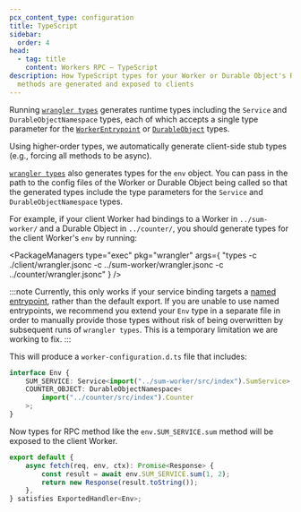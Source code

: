 ```yaml
---
pcx_content_type: configuration
title: TypeScript
sidebar:
  order: 4
head:
  - tag: title
    content: Workers RPC — TypeScript
description: How TypeScript types for your Worker or Durable Object's RPC
  methods are generated and exposed to clients
---
```



Running [`wrangler types`](/workers/languages/typescript/#generate-types) generates runtime types including the `Service` and `DurableObjectNamespace` types, each of which accepts a single type parameter for the [`WorkerEntrypoint`](/workers/runtime-apis/bindings/service-bindings/rpc) or [`DurableObject`](/durable-objects/best-practices/create-durable-object-stubs-and-send-requests/#call-rpc-methods) types.

Using higher-order types, we automatically generate client-side stub types (e.g., forcing all methods to be async).

[`wrangler types`](/workers/languages/typescript/#generate-types) also generates types for the `env` object. You can pass in the path to the config files of the Worker or Durable Object being called so that the generated types include the type parameters for the `Service` and `DurableObjectNamespace` types.

For example, if your client Worker had bindings to a Worker in `../sum-worker/` and a Durable Object in `../counter/`, you should generate types for the client Worker's `env` by running:

<PackageManagers
	type="exec"
	pkg="wrangler"
	args={
		"types -c ./client/wrangler.jsonc -c ../sum-worker/wrangler.jsonc -c ../counter/wrangler.jsonc"
	}
/>

:::note
Currently, this only works if your service binding targets a [named entrypoint](/workers/runtime-apis/bindings/service-bindings/rpc/#named-entrypoints), rather than the default export. If you are unable to use named entrypoints, we recommend you extend your `Env` type in a separate file in order to manually provide those types without risk of being overwritten by subsequent runs of `wrangler types`. This is a temporary limitation we are working to fix.
:::

This will produce a `worker-configuration.d.ts` file that includes:

```ts title="worker-configuration.d.ts"
interface Env {
	SUM_SERVICE: Service<import("../sum-worker/src/index").SumService>;
	COUNTER_OBJECT: DurableObjectNamespace<
		import("../counter/src/index").Counter
	>;
}
```

Now types for RPC method like the `env.SUM_SERVICE.sum` method will be exposed to the client Worker.

```ts title="src/index.ts"
export default {
	async fetch(req, env, ctx): Promise<Response> {
		const result = await env.SUM_SERVICE.sum(1, 2);
		return new Response(result.toString());
	},
} satisfies ExportedHandler<Env>;
```
